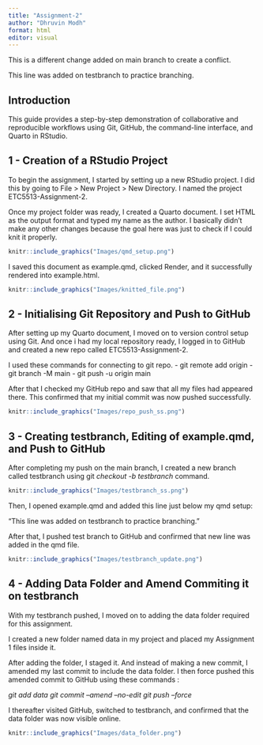```yaml
---
title: "Assignment-2"
author: "Dhruvin Modh"
format: html
editor: visual
---
```


This is a different change added on main branch to create a conflict.

This line was added on testbranch to practice branching.


## Introduction

This guide provides a step-by-step demonstration of collaborative and reproducible workflows using Git, GitHub, the command-line interface, and Quarto in RStudio.

## 1 - Creation of a RStudio Project

To begin the assignment, I started by setting up a new RStudio project. I did this by going to File \> New Project \> New Directory. I named the project ETC5513-Assignment-2.

Once my project folder was ready, I created a Quarto document. I set HTML as the output format and typed my name as the author. I basically didn’t make any other changes because the goal here was just to check if I could knit it properly.

```r
knitr::include_graphics("Images/qmd_setup.png")
```

I saved this document as example.qmd, clicked Render, and it successfully rendered into example.html.

```r
knitr::include_graphics("Images/knitted_file.png")
```


## 2 - Initialising Git Repository and Push to GitHub

After setting up my Quarto document, I moved on to version control setup using Git. And once i had my local repository ready, I logged in to GitHub and created a new repo called ETC5513-Assignment-2.

I used these commands for connecting to git repo. - git remote add origin - git branch -M main - git push -u origin main

After that I checked my GitHub repo and saw that all my files had appeared there. This confirmed that my initial commit was now pushed successfully.

```r
knitr::include_graphics("Images/repo_push_ss.png")
```
## 3 - Creating testbranch, Editing of example.qmd, and Push to GitHub

After completing my push on the main branch, I created a new branch called testbranch using git *checkout -b testbranch* command.

```r
knitr::include_graphics("Images/testbranch_ss.png")
```

Then, I opened example.qmd and added this line just below my qmd setup:

“This line was added on testbranch to practice branching.”

After that, I pushed test branch to GitHub and confirmed that new line was added in the qmd file. 
```r
knitr::include_graphics("Images/testbranch_update.png")
```
## 4 - Adding Data Folder and Amend Commiting it on testbranch

With my testbranch pushed, I moved on to adding the data folder required for this assignment.

I created a new folder named data in my project and placed my Assignment 1 files inside it.

After adding the folder, I staged it. And instead of making a new commit, I amended my last commit to include the data folder. I then force pushed this amended commit to GitHub using these commands :

*git add data*
*git commit --amend --no-edit*
*git push --force*

I thereafter visited GitHub, switched to testbranch, and confirmed that the data folder was now visible online.

```r
knitr::include_graphics("Images/data_folder.png")
```

